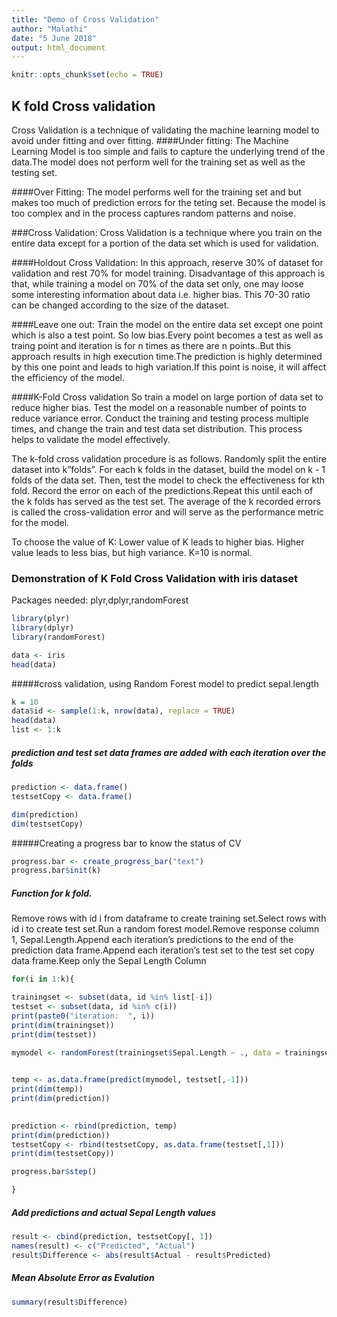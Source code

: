 ```yaml
---
title: "Demo of Cross Validation"
author: "Malathi"
date: "5 June 2018"
output: html_document
---
```


```r
knitr::opts_chunk$set(echo = TRUE)
```

## K fold Cross validation
Cross Validation is a technique of validating the machine learning model to avoid under fitting and over fitting.
####Under fitting: 
The Machine Learning Model is too simple and fails to capture the underlying trend of the data.The model does not perform well for the training set as well as the testing set.

####Over Fitting: 
The model performs well for the training set and but makes too much of prediction errors for the teting set. Because the model is too complex and in the process captures random patterns and noise. 

###Cross Validation:
Cross Validation is a technique where you train on the entire data except for a portion of the data set which is used for validation.

####Holdout Cross Validation:
In this approach, reserve 30% of dataset for validation and rest 70% for model training. Disadvantage of this approach is that, while training a model on 70% of the data set only, one may loose some interesting information about data i.e. higher bias. This 70-30 ratio can be changed according to the size of the dataset.

####Leave one out:
Train the model on the entire data set except one point which is also a test point. So low bias.Every point becomes a test as well as traing point and iteration is for n times as there are n points..But this approach results in high execution time.The prediction is highly determined by this one point and leads to high variation.If this point is noise, it will affect the efficiency of the model.

####K-Fold Cross validation 
So train a model on large portion of data set to reduce higher bias.
Test the model on a reasonable number of points to reduce variance error.
Conduct the training and testing process multiple times, and change the train and test data set distribution. This process helps to validate the model effectively.

The k-fold cross validation procedure is as follows.
Randomly split the entire dataset into k"folds".
For each k folds in the dataset, build the model on k - 1 folds of the data set. Then, test the model to check the effectiveness for kth fold.
Record the error on each of the predictions.Repeat this until each of the k folds has served as the test set.
The average of the k recorded errors is called the cross-validation error and will serve as the performance metric for the model.

To choose the value of K:
Lower value of K leads to higher bias.
Higher value leads to less bias, but high variance.
K=10 is normal.

### Demonstration of K Fold Cross Validation with iris dataset
Packages needed: plyr,dplyr,randomForest


```r
library(plyr)
library(dplyr)
library(randomForest)
```
```r
data <- iris
head(data)
```


#####cross validation, using Random Forest model to predict sepal.length

```r
k = 10
data$id <- sample(1:k, nrow(data), replace = TRUE)
head(data)
list <- 1:k
```
##### prediction and test set data frames are added with each iteration over the folds

```r
prediction <- data.frame()
testsetCopy <- data.frame()

dim(prediction)
dim(testsetCopy)
```
#####Creating a progress bar to know the status of CV

```r
progress.bar <- create_progress_bar("text")
progress.bar$init(k)
```
##### Function for k fold.
Remove rows with id i from dataframe to create training set.Select rows with id i to create test set.Run a random forest model.Remove response column 1, Sepal.Length.Append each iteration's predictions to the end of the prediction data frame.Append each iteration's test set to the test set copy data frame.Keep only the Sepal Length Column





```r
for(i in 1:k){

trainingset <- subset(data, id %in% list[-i])
testset <- subset(data, id %in% c(i))
print(paste0("iteration:  ", i))
print(dim(trainingset))
print(dim(testset))

mymodel <- randomForest(trainingset$Sepal.Length ~ ., data = trainingset, ntree = 100)
 

temp <- as.data.frame(predict(mymodel, testset[,-1]))
print(dim(temp))
print(dim(prediction))
 

prediction <- rbind(prediction, temp)
print(dim(prediction)) 
testsetCopy <- rbind(testsetCopy, as.data.frame(testset[,1]))
print(dim(testsetCopy))

progress.bar$step()

}
```

##### Add predictions and actual Sepal Length values
```r
result <- cbind(prediction, testsetCopy[, 1])
names(result) <- c("Predicted", "Actual")
result$Difference <- abs(result$Actual - result$Predicted)
```
##### Mean Absolute Error as Evalution 
```r
summary(result$Difference)
```


